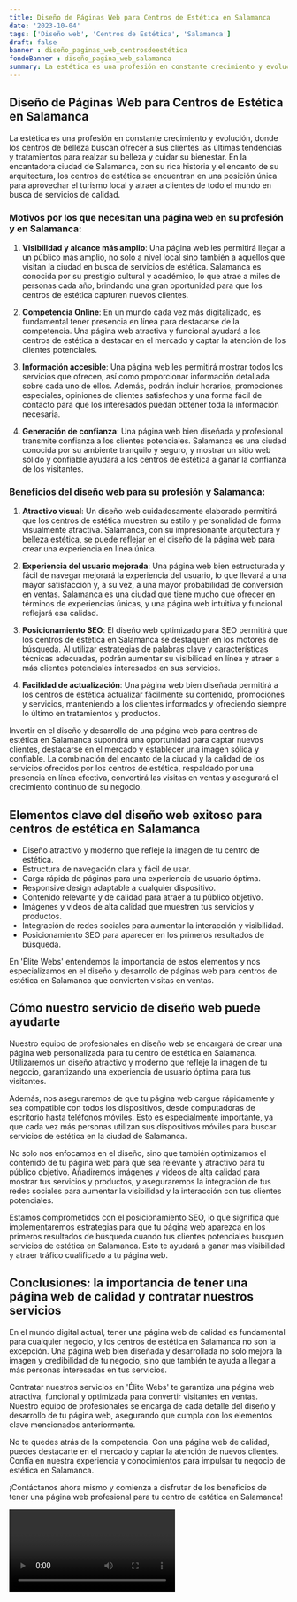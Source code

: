 ```yaml
---
title: Diseño de Páginas Web para Centros de Estética en Salamanca
date: '2023-10-04'
tags: ['Diseño web', 'Centros de Estética', 'Salamanca']
draft: false
banner : diseño_paginas_web_centrosdeestética
fondoBanner : diseño_pagina_web_salamanca
summary: La estética es una profesión en constante crecimiento y evolución, donde los centros de belleza buscan ofrecer a sus clientes las últimas tendencias y tratamientos para realzar su belleza y cuidar su bienestar. En la encantadora ciudad de Salamanca, con su rica historia y el encanto de su arquitectura, los centros de estética se encuentran en una posición única para aprovechar el turismo local y atraer a clientes de todo el mundo en busca de servicios de calidad.
---
```


## Diseño de Páginas Web para Centros de Estética en Salamanca

La estética es una profesión en constante crecimiento y evolución, donde los centros de belleza buscan ofrecer a sus clientes las últimas tendencias y tratamientos para realzar su belleza y cuidar su bienestar. En la encantadora ciudad de Salamanca, con su rica historia y el encanto de su arquitectura, los centros de estética se encuentran en una posición única para aprovechar el turismo local y atraer a clientes de todo el mundo en busca de servicios de calidad.

### Motivos por los que necesitan una página web en su profesión y en Salamanca:

1. **Visibilidad y alcance más amplio**: Una página web les permitirá llegar a un público más amplio, no solo a nivel local sino también a aquellos que visitan la ciudad en busca de servicios de estética. Salamanca es conocida por su prestigio cultural y académico, lo que atrae a miles de personas cada año, brindando una gran oportunidad para que los centros de estética capturen nuevos clientes.

2. **Competencia Online**: En un mundo cada vez más digitalizado, es fundamental tener presencia en línea para destacarse de la competencia. Una página web atractiva y funcional ayudará a los centros de estética a destacar en el mercado y captar la atención de los clientes potenciales.

3. **Información accesible**: Una página web les permitirá mostrar todos los servicios que ofrecen, así como proporcionar información detallada sobre cada uno de ellos. Además, podrán incluir horarios, promociones especiales, opiniones de clientes satisfechos y una forma fácil de contacto para que los interesados puedan obtener toda la información necesaria.

4. **Generación de confianza**: Una página web bien diseñada y profesional transmite confianza a los clientes potenciales. Salamanca es una ciudad conocida por su ambiente tranquilo y seguro, y mostrar un sitio web sólido y confiable ayudará a los centros de estética a ganar la confianza de los visitantes.

### Beneficios del diseño web para su profesión y Salamanca:

1. **Atractivo visual**: Un diseño web cuidadosamente elaborado permitirá que los centros de estética muestren su estilo y personalidad de forma visualmente atractiva. Salamanca, con su impresionante arquitectura y belleza estética, se puede reflejar en el diseño de la página web para crear una experiencia en línea única.

2. **Experiencia del usuario mejorada**: Una página web bien estructurada y fácil de navegar mejorará la experiencia del usuario, lo que llevará a una mayor satisfacción y, a su vez, a una mayor probabilidad de conversión en ventas. Salamanca es una ciudad que tiene mucho que ofrecer en términos de experiencias únicas, y una página web intuitiva y funcional reflejará esa calidad.

3. **Posicionamiento SEO**: El diseño web optimizado para SEO permitirá que los centros de estética en Salamanca se destaquen en los motores de búsqueda. Al utilizar estrategias de palabras clave y características técnicas adecuadas, podrán aumentar su visibilidad en línea y atraer a más clientes potenciales interesados en sus servicios.

4. **Facilidad de actualización**: Una página web bien diseñada permitirá a los centros de estética actualizar fácilmente su contenido, promociones y servicios, manteniendo a los clientes informados y ofreciendo siempre lo último en tratamientos y productos.

Invertir en el diseño y desarrollo de una página web para centros de estética en Salamanca supondrá una oportunidad para captar nuevos clientes, destacarse en el mercado y establecer una imagen sólida y confiable. La combinación del encanto de la ciudad y la calidad de los servicios ofrecidos por los centros de estética, respaldado por una presencia en línea efectiva, convertirá las visitas en ventas y asegurará el crecimiento continuo de su negocio.

<GifSeo />

<Cta />

## Elementos clave del diseño web exitoso para centros de estética en Salamanca

- Diseño atractivo y moderno que refleje la imagen de tu centro de estética.
- Estructura de navegación clara y fácil de usar.
- Carga rápida de páginas para una experiencia de usuario óptima.
- Responsive design adaptable a cualquier dispositivo.
- Contenido relevante y de calidad para atraer a tu público objetivo.
- Imágenes y videos de alta calidad que muestren tus servicios y productos.
- Integración de redes sociales para aumentar la interacción y visibilidad.
- Posicionamiento SEO para aparecer en los primeros resultados de búsqueda.

En 'Élite Webs' entendemos la importancia de estos elementos y nos especializamos en el diseño y desarrollo de páginas web para centros de estética en Salamanca que convierten visitas en ventas.

## Cómo nuestro servicio de diseño web puede ayudarte

Nuestro equipo de profesionales en diseño web se encargará de crear una página web personalizada para tu centro de estética en Salamanca. Utilizaremos un diseño atractivo y moderno que refleje la imagen de tu negocio, garantizando una experiencia de usuario óptima para tus visitantes.

Además, nos aseguraremos de que tu página web cargue rápidamente y sea compatible con todos los dispositivos, desde computadoras de escritorio hasta teléfonos móviles. Esto es especialmente importante, ya que cada vez más personas utilizan sus dispositivos móviles para buscar servicios de estética en la ciudad de Salamanca.

No solo nos enfocamos en el diseño, sino que también optimizamos el contenido de tu página web para que sea relevante y atractivo para tu público objetivo. Añadiremos imágenes y videos de alta calidad para mostrar tus servicios y productos, y aseguraremos la integración de tus redes sociales para aumentar la visibilidad y la interacción con tus clientes potenciales.

Estamos comprometidos con el posicionamiento SEO, lo que significa que implementaremos estrategias para que tu página web aparezca en los primeros resultados de búsqueda cuando tus clientes potenciales busquen servicios de estética en Salamanca. Esto te ayudará a ganar más visibilidad y atraer tráfico cualificado a tu página web.

## Conclusiones: la importancia de tener una página web de calidad y contratar nuestros servicios

En el mundo digital actual, tener una página web de calidad es fundamental para cualquier negocio, y los centros de estética en Salamanca no son la excepción. Una página web bien diseñada y desarrollada no solo mejora la imagen y credibilidad de tu negocio, sino que también te ayuda a llegar a más personas interesadas en tus servicios.

Contratar nuestros servicios en 'Élite Webs' te garantiza una página web atractiva, funcional y optimizada para convertir visitantes en ventas. Nuestro equipo de profesionales se encarga de cada detalle del diseño y desarrollo de tu página web, asegurando que cumpla con los elementos clave mencionados anteriormente.

No te quedes atrás de la competencia. Con una página web de calidad, puedes destacarte en el mercado y captar la atención de nuevos clientes. Confía en nuestra experiencia y conocimientos para impulsar tu negocio de estética en Salamanca.

¡Contáctanos ahora mismo y comienza a disfrutar de los beneficios de tener una página web profesional para tu centro de estética en Salamanca!

<Video />

<CtaBot job='Centros de Estética' city='Salamanca'/>

<Gmaps query='Salamanca+españa+maps' />